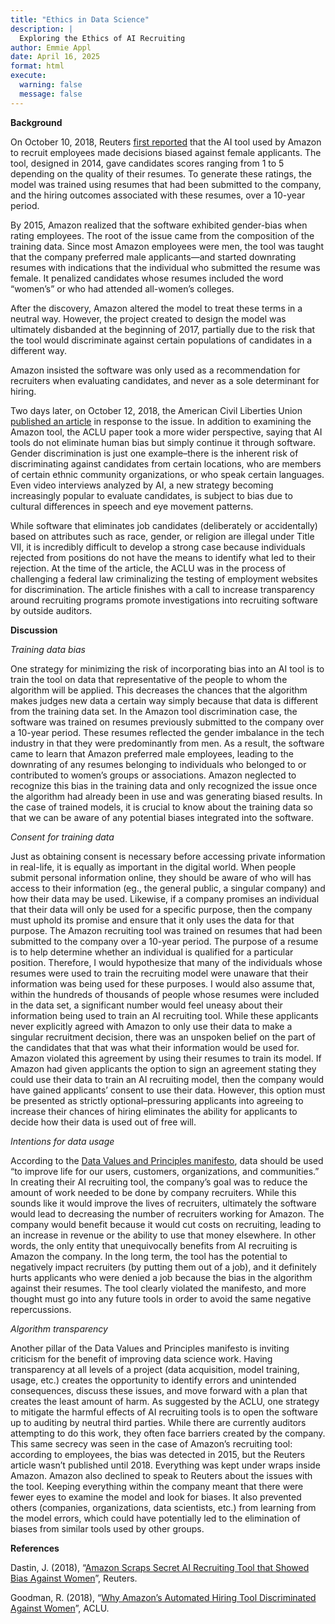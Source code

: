 ```yaml
---
title: "Ethics in Data Science"
description: |
  Exploring the Ethics of AI Recruiting
author: Emmie Appl
date: April 16, 2025
format: html
execute:
  warning: false
  message: false
---
```


**Background**

On October 10, 2018, Reuters [first reported](https://www.reuters.com/article/us-amazon-com-jobs-automation-insight-idUSKCN1MK08G/) that the AI tool used by Amazon to recruit employees made decisions biased against female applicants. The tool, designed in 2014, gave candidates scores ranging from 1 to 5 depending on the quality of their resumes. To generate these ratings, the model was trained using resumes that had been submitted to the company, and the hiring outcomes associated with these resumes, over a 10-year period.

By 2015, Amazon realized that the software exhibited gender-bias when rating employees. The root of the issue came from the composition of the training data. Since most Amazon employees were men, the tool was taught that the company preferred male applicants—and started downrating resumes with indications that the individual who submitted the resume was female. It penalized candidates whose resumes included the word "women's" or who had attended all-women's colleges.

After the discovery, Amazon altered the model to treat these terms in a neutral way. However, the project created to design the model was ultimately disbanded at the beginning of 2017, partially due to the risk that the tool would discriminate against certain populations of candidates in a different way.

Amazon insisted the software was only used as a recommendation for recruiters when evaluating candidates, and never as a sole determinant for hiring.

Two days later, on October 12, 2018, the American Civil Liberties Union [published an article](https://www.aclu.org/news/womens-rights/why-amazons-automated-hiring-tool-discriminated-against) in response to the issue. In addition to examining the Amazon tool, the ACLU paper took a more wider perspective, saying that AI tools do not eliminate human bias but simply continue it through software. Gender discrimination is just one example–there is the inherent risk of discriminating against candidates from certain locations, who are members of certain ethnic community organizations, or who speak certain languages. Even video interviews analyzed by AI, a new strategy becoming increasingly popular to evaluate candidates, is subject to bias due to cultural differences in speech and eye movement patterns.

While software that eliminates job candidates (deliberately or accidentally) based on attributes such as race, gender, or religion are illegal under Title VII, it is incredibly difficult to develop a strong case because individuals rejected from positions do not have the means to identify what led to their rejection. At the time of the article, the ACLU was in the process of challenging a federal law criminalizing the testing of employment websites for discrimination. The article finishes with a call to increase transparency around recruiting programs promote investigations into recruiting software by outside auditors.

**Discussion**

*Training data bias*

One strategy for minimizing the risk of incorporating bias into an AI tool is to train the tool on data that representative of the people to whom the algorithm will be applied. This decreases the chances that the algorithm makes judges new data a certain way simply because that data is different from the training data set. In the Amazon tool discrimination case, the software was trained on resumes previously submitted to the company over a 10-year period. These resumes reflected the gender imbalance in the tech industry in that they were predominantly from men. As a result, the software came to learn that Amazon preferred male employees, leading to the downrating of any resumes belonging to individuals who belonged to or contributed to women's groups or associations. Amazon neglected to recognize this bias in the training data and only recognized the issue once the algorithm had already been in use and was generating biased results. In the case of trained models, it is crucial to know about the training data so that we can be aware of any potential biases integrated into the software.

*Consent for training data*

Just as obtaining consent is necessary before accessing private information in real-life, it is equally as important in the digital world. When people submit personal information online, they should be aware of who will has access to their information (eg., the general public, a singular company) and how their data may be used. Likewise, if a company promises an individual that their data will only be used for a specific purpose, then the company must uphold its promise and ensure that it only uses the data for that purpose. The Amazon recruiting tool was trained on resumes that had been submitted to the company over a 10-year period. The purpose of a resume is to help determine whether an individual is qualified for a particular position. Therefore, I would hypothesize that many of the individuals whose resumes were used to train the recruiting model were unaware that their information was being used for these purposes. I would also assume that, within the hundreds of thousands of people whose resumes were included in the data set, a significant number would feel uneasy about their information being used to train an AI recruiting tool. While these applicants never explicitly agreed with Amazon to only use their data to make a singular recruitment decision, there was an unspoken belief on the part of the candidates that that was what their information would be used for. Amazon violated this agreement by using their resumes to train its model. If Amazon had given applicants the option to sign an agreement stating they could use their data to train an AI recruiting model, then the company would have gained applicants' consent to use their data. However, this option must be presented as strictly optional–pressuring applicants into agreeing to increase their chances of hiring eliminates the ability for applicants to decide how their data is used out of free will.

*Intentions for data usage*

According to the [Data Values and Principles manifesto](https://datapractices.org/manifesto/), data should be used "to improve life for our users, customers, organizations, and communities." In creating their AI recruiting tool, the company's goal was to reduce the amount of work needed to be done by company recruiters. While this sounds like it would improve the lives of recruiters, ultimately the software would lead to decreasing the number of recruiters working for Amazon. The company would benefit because it would cut costs on recruiting, leading to an increase in revenue or the ability to use that money elsewhere. In other words, the only entity that unequivocally benefits from AI recruiting is Amazon the company. In the long term, the tool has the potential to negatively impact recruiters (by putting them out of a job), and it definitely hurts applicants who were denied a job because the bias in the algorithm against their resumes. The tool clearly violated the manifesto, and more thought must go into any future tools in order to avoid the same negative repercussions.

*Algorithm transparency*

Another pillar of the Data Values and Principles manifesto is inviting criticism for the benefit of improving data science work. Having transparency at all levels of a project (data acquisition, model training, usage, etc.) creates the opportunity to identify errors and unintended consequences, discuss these issues, and move forward with a plan that creates the least amount of harm. As suggested by the ACLU, one strategy to mitigate the harmful effects of AI recruiting tools is to open the software up to auditing by neutral third parties. While there are currently auditors attempting to do this work, they often face barriers created by the company. This same secrecy was seen in the case of Amazon's recruiting tool: according to employees, the bias was detected in 2015, but the Reuters article wasn't published until 2018. Everything was kept under wraps inside Amazon. Amazon also declined to speak to Reuters about the issues with the tool. Keeping everything within the company meant that there were fewer eyes to examine the model and look for biases. It also prevented others (companies, organizations, data scientists, etc.) from learning from the model errors, which could have potentially led to the elimination of biases from similar tools used by other groups.

**References**

Dastin, J. (2018), “[Amazon Scraps Secret AI Recruiting Tool that Showed Bias Against Women](https://www.reuters.com/article/us-amazon-com-jobs-automation-insight-idUSKCN1MK08G)", Reuters.

Goodman, R. (2018), "[Why Amazon’s Automated Hiring Tool Discriminated Against Women](https://www.aclu.org/news/womens-rights/why-amazons-automated-hiring-tool-discriminated-against)", ACLU.
